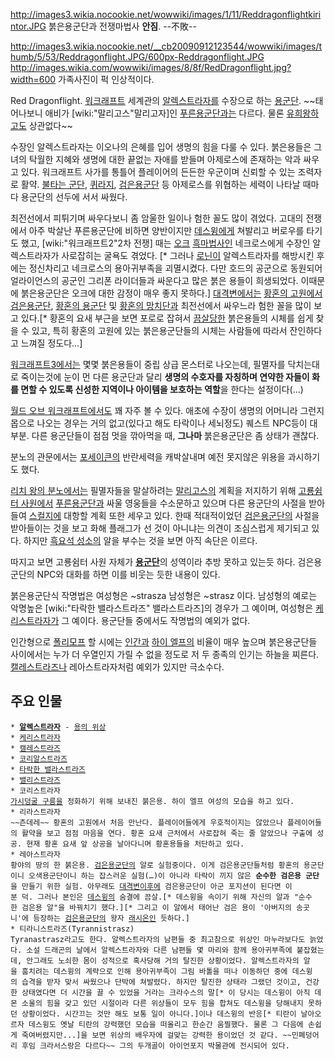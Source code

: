 http://images3.wikia.nocookie.net/wowwiki/images/1/11/Reddragonflightkirintor.JPG
붉은용군단과 전쟁마법사 '''안짐'''. --不敗--

http://images3.wikia.nocookie.net/__cb20090912123544/wowwiki/images/thumb/5/53/Reddragonflight.JPG/600px-Reddragonflight.JPG
http://images.wikia.com/wowwiki/images/8/8f/RedDragonflight.jpg?width=600
가족사진이 퍽 인상적이다.

Red Dragonflight. [[워크래프트]] 세계관의 [[알렉스트라자]]를 수장으로 하는 [[용군단]]. ~~태어나보니 애비가 [wiki:"말리고스"말리고자]인 [[푸른용군단]]과는 다르다. 물론 [[유희왕]]하고도 상관없다~~

수장인 알렉스트라자는 이오나의 은혜를 입어 생명의 힘을 다룰 수 있다. 붉은용들은 그녀의 탁월한 지혜와 생명에 대한 끝없는 자애를 받들며 아제로스에 존재하는 악과 싸우고 있다. 워크래프트 사가를 통틀어 플레이어의 든든한 우군이며 신뢰할 수 있는 조력자로 활약. [[불타는 군단]], [[퀴라지]], [[검은용군단]] 등 아제로스를 위협하는 세력이 나타날 때마다 용군단의 선두에 서서 싸웠다. 

최전선에서 피튀기며 싸우다보니 좀 암울한 일이나 험한 꼴도 많이 겪었다. 고대의 전쟁에서 아주 박살난 푸른용군단에 비하면 양반이지만 [[데스윙]]에게 쳐발리고 버로우를 타기도 했고, [wiki:"워크래프트2"2차 전쟁] 때는 [[오크]] [[흑마법사]]인 네크로스에게 수장인 알렉스트라자가 사로잡히는 굴욕도 겪었다. [* 그러나 [[로닌]]이 알렉스트라자를 해방시킨 후에는 정신차리고 네크로스의 용아귀부족을 괴멸시켰다. 다만 호드의 공군으로 동원되어 얼라이언스의 공군인 그리폰 라이더들과 싸운다고 많은 붉은 용들이 희생되었다. 이때문에 붉은용군단은 오크에 대한 감정이 매우 좋지 못하다.] [[대격변]]에서는 [[황혼의 고원]]에서 [[검은용군단]], [[황혼의 용군단]] 및 [[황혼의 망치단]]과 최전선에서 싸우느라 험한 꼴을 많이 보고 있다.[* 황혼의 요새 부근을 보면 포로로 잡혀서 [[끔살]]당한 붉은용들의 시체를 쉽게 찾을 수 있고, 특히 황혼의 고원에 있는 붉은용군단들의 시체는 사람들에 따라서 잔인하다고 느껴질 정도다...]

[[워크래프트3]]에서는 몇몇 붉은용들이 중립 상급 몬스터로 나오는데, 필멸자를 닥치는대로 죽이는것에 눈이 먼 다른 용군단과 달리 '''생명의 수호자를 자칭하며 연약한 자들이 화를 면할 수 있도록 신성한 지역이나 아이템을 보호하는 역할'''을 한다는 설정이다(...)

[[월드 오브 워크래프트]]에서도 꽤 자주 볼 수 있다. 애초에 수장이 생명의 어머니라 그런지 몹으로 나오는 경우는 거의 없고(있다고 해도 타락이나 세뇌정도) 퀘스트 NPC등이 대부분. 다른 용군단들이 점점 멋을 깎아먹을 때, '''그나마''' 붉은용군단은 좀 상태가 괜찮다.

분노의 관문에서는 [[포세이큰]]의 반란세력을 캐박살내며 예전 못지않은 위용을 과시하기도 했다.

[[리치 왕의 분노]]에서는 필멸자들을 말살하려는 [[말리고스]]의 계획을 저지하기 위해 [[고룡쉼터 사원]]에서 [[푸른용군단]]과 싸울 영웅들을 수소문하고 있으며 다른 용군단의 사절을 받아들여 [[스컬지]]에 대항할 계획 또한 세우고 있다. 한때 적대적이었던 [[검은용군단]]의 사절을 받아들이는 것을 보고 화해 플래그가 선 것이 아니냐는 의견이 조심스럽게 제기되고 있다. 하지만 [[흑요석 성소]]의 알을 부수는 것을 보면 아직 속단은 이르다.

따지고 보면 고룡쉼터 사원 자체가 '''[[용군단]]'''의 성역이라 추방 못하고 있는듯 하다. 검은용군단의 NPC와 대화를 하면 이를 비웃는 듯한 내용이 있다.

붉은용군단식 작명법은 여성형은 ~strasza 남성형은 ~strasz 이다. 남성형의 예로는 악명높은 [wiki:"타락한 밸라스트라즈" 밸라스트라즈]의 경우가 그 예이며, 여성형은 [[케리스트라자]]가 그 예이다. 용군단들 중에서도 작명법의 예외가 없다.

인간형으로 [[폴리모프]] 할 시에는 [[인간]]과 [[하이 엘프]]의 비율이 매우 높으며 붉은용군단들 사이에서는 누가 더 우열인지 가릴 수 없을 정도로 저 두 종족의 인기는 하늘을 찌른다. [[캘레스트라즈]]나 레아스트라자처럼 예외가 있지만 극소수다.

== 주요 인물 ==
 * '''[[알렉스트라자]]''' - [[용의 위상]]
 * [[케리스트라자]]
 * [[캘레스트라즈]]
 * [[코리알스트라즈]]
 * [[타락한 밸라스트라즈]]
 * [[밸리스트라즈]]
 * 코리스트라자
 [[가시덩굴 구릉]]을 정화하기 위해 보내진 붉은용. 하이 엘프 여성의 모습을 하고 있다.
 * 리라스트라자
 ~~츤데레~~ 황혼의 고원에서 처음 만난다. 플레이어들에게 우호적이지는 않았으나 플레이어들의 활약을 보고 점점 마음을 연다. 황혼 요새 근처에서 사로잡혀 죽는 줄 알았으나 구출에 성공. 현재 황혼 요새 앞 상공을 날아다니며 황혼용들을 처단하고 있다.
 * 레아스트라자
 황야의 땅의 한 붉은용. [[검은용군단]]의 알로 실험중이다. 이게 검은용군단들처럼 황혼의 용군단이니 오색용군단이니 하는 잡스러운 실험(…)이 아니라 타락이 끼지 않은 '''순수한 검은용 군단'''을 만들기 위한 실험. 아무래도 [[대격변]]이후에 검은용군단이 아군 포지션이 된다면 이분 덕. 그러나 본인은 [[데스윙]]의 숨결에 끔살.[* 데스윙을 속이기 위해 자신의 알과 "순수한 검은용 알"을 바꿔치기 했다.][* 그리고 이 알에서 태어난 검은 용이 '아버지의 송곳니'에 등장하는 [[검은용군단]]의 왕자 [[래시온]]인 듯하다.]
 * 티라니스트라즈(Tyrannistrasz)
 Tyranastrasz라고도 한다. 알렉스트라자의 남편들 중 최고참으로 위상인 마누라보다도 늙었다. 소설 드래곤의 날에서 알렉스트라자와 다른 남편들 몇 마리와 함께 용아귀부족에 붙잡혔는데, 안그래도 노쇠한 몸이 성적으로 혹사당해 거의 탈진한 상황이었다. 알렉스트라자의 알을 훔치려는 데스윙의 계략으로 인해 용아귀부족이 그림 바톨을 떠나 이동하던 중에 데스윙의 습격을 받자 맞서 싸웠으나 단박에 쳐발렸다. 하지만 탈진한 상태라 그랬던 것이고, 건강한 상태였다면 더 시간을 끌 수 있었을 거라는 크라수스의 말[* 이 당시는 데스윙이 아직 데몬 소울의 힘을 갖고 있던 시절이라 다른 위상들이 모두 힘을 합쳐도 데스윙을 당해내지 못하던 상황이었다. 시간끄는 것만 해도 보통 일이 아니다.]이나 데스윙의 반응[* 티란이 날아오르자 데스윙도 옛날 티란의 강력했던 모습을 떠올리고 한순간 움찔했다. 물론 그 다음에 손쉽게 죽여버렸지만...]을 보면 위상의 배우자에 걸맞는 강력한 용이었던 것 같다. ~~민폐덩어리 후임 크라서스랑은 다르다~~ 그의 두개골이 아이언포지 박물관에 전시되어 있다.
